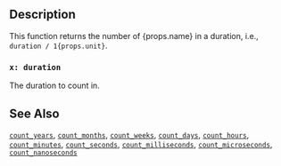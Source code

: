 ## Description

<span>
This function returns the number of {props.name} in a duration, i.e.,
<code>duration / 1{props.unit}</code>.
</span>

### `x: duration`

The duration to count in.

## See Also

[`count_years`](count_years),
[`count_months`](count_months),
[`count_weeks`](count_weeks),
[`count_days`](count_days),
[`count_hours`](count_hours),
[`count_minutes`](count_minutes),
[`count_seconds`](count_seconds),
[`count_milliseconds`](count_milliseconds),
[`count_microseconds`](count_microseconds),
[`count_nanoseconds`](count_nanoseconds)
